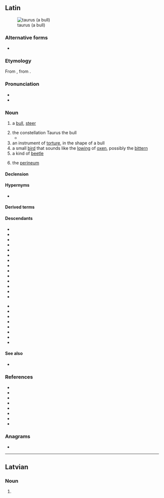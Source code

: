 {{also|Taurus}}
==Latin==
{{wikipedia|lang=la}}
[[File:2010 - djurparken i Höör 035.JPG|thumb|taurus (a bull)]]

===Alternative forms===
* {{l|la|(''archaic'') [[tarvus]], [[tarvos]]}}

===Etymology===
From {{inh|la|itc-pro|*tauros}}, from {{inh|la|ine-pro|*táwros}}.

===Pronunciation===
* {{la-IPA|taurus}}
* {{audio|la|la-cls-taurus.ogg|Audio (Classical)}}

===Noun===
{{la-noun|taurus<2>}}

# {{topics|la|Cattle|Male animals}} a [[bull]], [[steer]]
# the constellation Taurus the bull
#* {{Q|la|Ovid|Fasti|4|717-718|quote=vacca sit an '''taurus''', nōn est cognōscere prōmptum:<br/>pars prior appāret, posteriōra latent.|trans=''Whether it is a cow or a '''bull''' is not easy to know:<br/>the front part appears, the hindquarters lie hidden.''<br/>(Although Ovid wryly observes that {{w|Taurus (constellation)}} depicts only the head, horns, and forequarters of this mythological animal, traditionally it was seen as a ‘‘taurus’’ and not a ‘‘[[vacca]]’’ charging in the sky.)}}
# an instrument of [[torture]], in the shape of a bull
# a small [[bird]] that sounds like the [[lowing]] of [[ox]]en, possibly the [[bittern]]
# a kind of [[beetle]]
# {{lb|la|anatomy}} the [[perineum]]

====Declension====
{{la-ndecl|taurus<2>}}

====Hypernyms====
* {{l|la|bōs}}

====Derived terms====
{{der3|la|taura
|taureus
|tauricornis
|taurifer
|tauriformis
|taurigenus
|taurīnus
|taurobolicus
|taurobolīnus
|taurobolior
|taurocenta
|taurophthalmon
|taurulus
|Taurus
}}

====Descendants====
{{top2}}
* {{desc|rup|tavru}}
* {{desc|ast|toru}}
* {{desc|ca|toro}}
* {{desc|co|toru}}
* {{desc|bor=1|en|Taurus}}
* {{desc|fr|taureau}}
* {{desc|fur|taur}}
* {{desc|gl|touro}}
* {{desc|io|tauro}}
* {{desc|ia|tauro}}
* {{desc|it|toro}}
* {{desc|nrf|touothé}}
* {{desc|oc|taur}}
* {{desc|fro|tor}}
{{mid2}}
* {{desc|pt|touro|alts=1}}
* {{desc|ro|taur}}
* {{desc|rm|taur}}
* {{desc|sc|trau}}
* {{desc|scn|tàuru|tàvuru}}
* {{desctree|es|toro}}
* {{desc|vec|toro}}
* {{desc|wa|torea}}
{{bottom}}

====See also====
* {{l|la|vacca}}

===References===
* {{R:L&S}}
* {{R:Elementary Lewis}}
* {{R:du Cange}}
* {{R:Gaffiot}}
* {{R:PersEnc}}
* {{R:Peck}}
* {{R:Smith's Persons}}
* {{R:Nocentini|hw=toro}}<!-- etymology -->

===Anagrams===
* {{anagrams|la|sutura}}

----

==Latvian==

===Noun===
{{head|lv|noun form|g=m}}

# {{lv-inflection of|taurs|acc|p}}